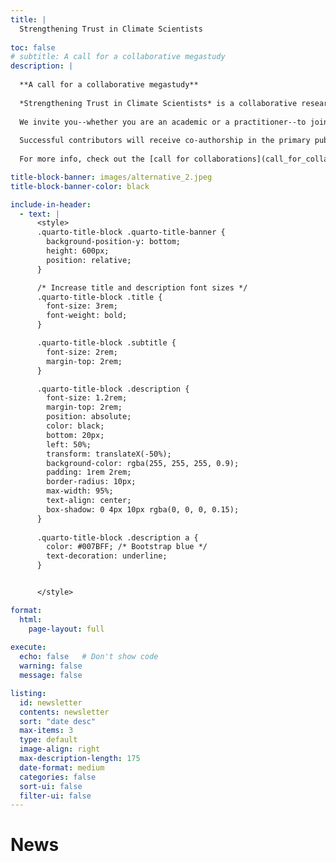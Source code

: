 ```yaml
---
title: | 
  Strengthening Trust in Climate Scientists 
  
toc: false
# subtitle: A call for a collaborative megastudy
description: |
  
  **A call for a collaborative megastudy**
  
  *Strengthening Trust in Climate Scientists* is a collaborative research project to test short, online interventions that strengthen people's trust in climate scientists in the United States and Switzerland. 
  
  We invite you--whether you are an academic or a practitioner--to join this effort by submitting an intervention proposal. All submitted interventions will be evaluated by our research team and expert advisory board. We will select the most promising interventions and test them in a megastudy--a large, online experiment. 
  
  Successful contributors will receive co-authorship in the primary publication arising from this project.
  
  For more info, check out the [call for collaborations](call_for_collaborations.qmd) and the [research design section](research_design.qmd).

title-block-banner: images/alternative_2.jpeg
title-block-banner-color: black

include-in-header:
  - text: |
      <style>
      .quarto-title-block .quarto-title-banner {
        background-position-y: bottom;
        height: 600px;
        position: relative;
      }

      /* Increase title and description font sizes */
      .quarto-title-block .title {
        font-size: 3rem;
        font-weight: bold;
      }

      .quarto-title-block .subtitle {
        font-size: 2rem;
        margin-top: 2rem;
      }

      .quarto-title-block .description {
        font-size: 1.2rem;
        margin-top: 2rem;
        position: absolute;
        color: black;
        bottom: 20px;
        left: 50%;
        transform: translateX(-50%);
        background-color: rgba(255, 255, 255, 0.9);
        padding: 1rem 2rem;
        border-radius: 10px;
        max-width: 95%;
        text-align: center;
        box-shadow: 0 4px 10px rgba(0, 0, 0, 0.15);
      }
      
      .quarto-title-block .description a {
        color: #007BFF; /* Bootstrap blue */
        text-decoration: underline;
      }


      </style>

format:
  html:
    page-layout: full
    
execute:
  echo: false   # Don't show code
  warning: false
  message: false

listing:
  id: newsletter
  contents: newsletter
  sort: "date desc"
  max-items: 3
  type: default
  image-align: right
  max-description-length: 175
  date-format: medium
  categories: false
  sort-ui: false
  filter-ui: false
---
```


# News

:::{#newsletter}
:::
